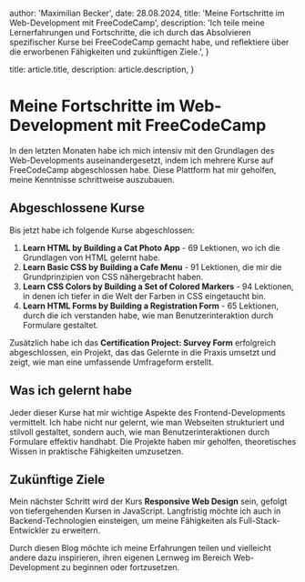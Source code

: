 
  author: 'Maximilian Becker',
  date: 28.08.2024,
  title: 'Meine Fortschritte im Web-Development mit FreeCodeCamp',
  description:
    'Ich teile meine Lernerfahrungen und Fortschritte, die ich durch das Absolvieren spezifischer Kurse bei FreeCodeCamp gemacht habe, und reflektiere über die erworbenen Fähigkeiten und zukünftigen Ziele.',
}

  title: article.title,
  description: article.description,
}


# Meine Fortschritte im Web-Development mit FreeCodeCamp

In den letzten Monaten habe ich mich intensiv mit den Grundlagen des Web-Developments auseinandergesetzt, indem ich mehrere Kurse auf FreeCodeCamp abgeschlossen habe. Diese Plattform hat mir geholfen, meine Kenntnisse schrittweise auszubauen.

## Abgeschlossene Kurse

Bis jetzt habe ich folgende Kurse abgeschlossen:

1. **Learn HTML by Building a Cat Photo App** - 69 Lektionen, wo ich die Grundlagen von HTML gelernt habe.
2. **Learn Basic CSS by Building a Cafe Menu** - 91 Lektionen, die mir die Grundprinzipien von CSS nähergebracht haben.
3. **Learn CSS Colors by Building a Set of Colored Markers** - 94 Lektionen, in denen ich tiefer in die Welt der Farben in CSS eingetaucht bin.
4. **Learn HTML Forms by Building a Registration Form** - 65 Lektionen, durch die ich verstanden habe, wie man Benutzerinteraktion durch Formulare gestaltet.

Zusätzlich habe ich das **Certification Project: Survey Form** erfolgreich abgeschlossen, ein Projekt, das das Gelernte in die Praxis umsetzt und zeigt, wie man eine umfassende Umfrageform erstellt.

## Was ich gelernt habe

Jeder dieser Kurse hat mir wichtige Aspekte des Frontend-Developments vermittelt. Ich habe nicht nur gelernt, wie man Webseiten strukturiert und stilvoll gestaltet, sondern auch, wie man Benutzerinteraktionen durch Formulare effektiv handhabt. Die Projekte haben mir geholfen, theoretisches Wissen in praktische Fähigkeiten umzusetzen.

## Zukünftige Ziele

Mein nächster Schritt wird der Kurs **Responsive Web Design** sein, gefolgt von tiefergehenden Kursen in JavaScript. Langfristig möchte ich auch in Backend-Technologien einsteigen, um meine Fähigkeiten als Full-Stack-Entwickler zu erweitern.

Durch diesen Blog möchte ich meine Erfahrungen teilen und vielleicht andere dazu inspirieren, ihren eigenen Lernweg im Bereich Web-Development zu beginnen oder fortzusetzen.

